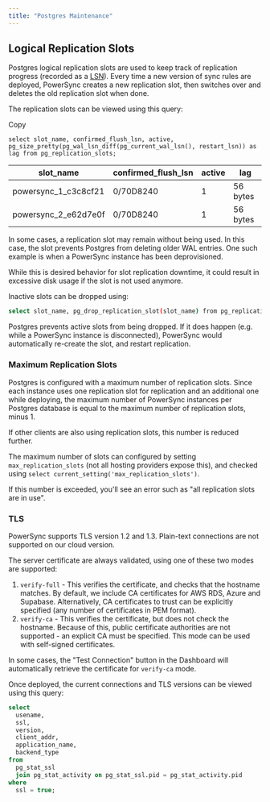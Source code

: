 ```yaml
---
title: "Postgres Maintenance"
---
```


## Logical Replication Slots

Postgres logical replication slots are used to keep track of replication progress (recorded as a [LSN](https://www.postgresql.org/docs/current/datatype-pg-lsn.html)). Every time a new version of sync rules are deployed, PowerSync creates a new replication slot, then switches over and deletes the old replication slot when done.

The replication slots can be viewed using this query:

Copy

```
select slot_name, confirmed_flush_lsn, active, pg_size_pretty(pg_wal_lsn_diff(pg_current_wal_lsn(), restart_lsn)) as lag from pg_replication_slots;
```

| slot\_name             | confirmed\_flush\_lsn | active | lag      |
| ---------------------- | --------------------- | ------ | -------- |
| powersync\_1\_c3c8cf21 | 0/70D8240             | 1      | 56 bytes |
| powersync\_2\_e62d7e0f | 0/70D8240             | 1      | 56 bytes |

In some cases, a replication slot may remain without being used. In this case, the slot prevents Postgres from deleting older WAL entries. One such example is when a PowerSync instance has been deprovisioned.

While this is desired behavior for slot replication downtime, it could result in excessive disk usage if the slot is not used anymore.

Inactive slots can be dropped using:

```bash
select slot_name, pg_drop_replication_slot(slot_name) from pg_replication_slots where active = false;
```

Postgres prevents active slots from being dropped. If it does happen (e.g. while a PowerSync instance is disconnected), PowerSync would automatically re-create the slot, and restart replication.

### Maximum Replication Slots

Postgres is configured with a maximum number of replication slots. Since each instance uses one replication slot for replication and an additional one while deploying, the maximum number of PowerSync instances per Postgres database is equal to the maximum number of replication slots, minus 1\.

If other clients are also using replication slots, this number is reduced further.

The maximum number of slots can configured by setting `max_replication_slots` (not all hosting providers expose this), and checked using `select current_setting('max_replication_slots')`.

If this number is exceeded, you'll see an error such as "all replication slots are in use".

### TLS

PowerSync supports TLS version 1.2 and 1.3\. Plain-text connections are not supported on our cloud version.

The server certificate are always validated, using one of these two modes are supported:

1. `verify-full` \- This verifies the certificate, and checks that the hostname matches. By default, we include CA certificates for AWS RDS, Azure and Supabase. Alternatively, CA certificates to trust can be explicitly specified (any number of certificates in PEM format).
2. `verify-ca` \- This verifies the certificate, but does not check the hostname. Because of this, public certificate authorities are not supported - an explicit CA must be specified. This mode can be used with self-signed certificates.

In some cases, the "Test Connection" button in the Dashboard will automatically retrieve the certificate for `verify-ca` mode.

Once deployed, the current connections and TLS versions can be viewed using this query:

```sql
select
  usename,
  ssl,
  version,
  client_addr,
  application_name,
  backend_type
from
  pg_stat_ssl
  join pg_stat_activity on pg_stat_ssl.pid = pg_stat_activity.pid
where
  ssl = true;
```
